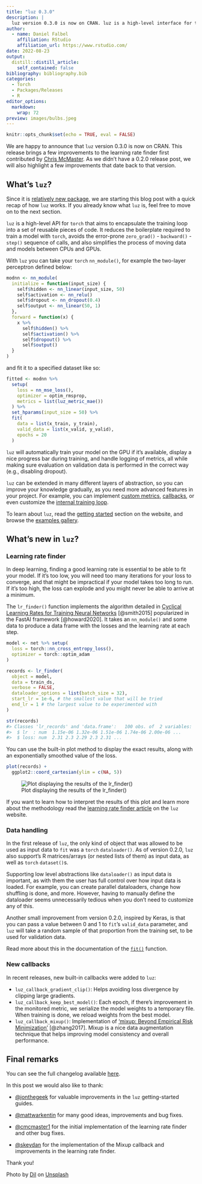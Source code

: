 ```yaml
---
title: "luz 0.3.0"
description: |
  luz version 0.3.0 is now on CRAN. luz is a high-level interface for torch.
author:
  - name: Daniel Falbel
    affiliation: RStudio
    affiliation_url: https://www.rstudio.com/
date: 2022-08-23
output:
  distill::distill_article:
    self_contained: false
bibliography: bibliography.bib
categories:
  - Torch
  - Packages/Releases
  - R
editor_options: 
  markdown: 
    wrap: 72
preview: images/bulbs.jpeg
---
```


```r
knitr::opts_chunk$set(echo = TRUE, eval = FALSE)
```

We are happy to announce that `luz` version 0.3.0 is now on CRAN. This
release brings a few improvements to the learning rate finder
first contributed by [Chris
McMaster](https://github.com/cmcmaster1). As we didn't have a
0.2.0 release post, we will also highlight a few improvements that
date back to that version.

## What's `luz`?

Since it is [relatively new
package](https://blogs.rstudio.com/ai/posts/2021-06-17-luz/), we are
starting this blog post with a quick recap of how `luz` works. If you
already know what `luz` is, feel free to move on to the next section.

`luz` is a high-level API for `torch` that aims to encapsulate the training
loop into a set of reusable pieces of code. It reduces the boilerplate
required to train a model with `torch`, avoids the error-prone
`zero_grad()` - `backward()` - `step()` sequence of calls, and also
simplifies the process of moving data and models between CPUs and GPUs.

With `luz` you can take your `torch` `nn_module()`, for example the
two-layer perceptron defined below:

```r
modnn <- nn_module(
  initialize = function(input_size) {
    self$hidden <- nn_linear(input_size, 50)
    self$activation <- nn_relu()
    self$dropout <- nn_dropout(0.4)
    self$output <- nn_linear(50, 1)
  },
  forward = function(x) {
    x %>% 
      self$hidden() %>% 
      self$activation() %>% 
      self$dropout() %>% 
      self$output()
  }
)
```

and fit it to a specified dataset like so:

```r
fitted <- modnn %>% 
  setup(
    loss = nn_mse_loss(),
    optimizer = optim_rmsprop,
    metrics = list(luz_metric_mae())
  ) %>% 
  set_hparams(input_size = 50) %>% 
  fit(
    data = list(x_train, y_train),
    valid_data = list(x_valid, y_valid),
    epochs = 20
  )
```

`luz` will automatically train your model on the GPU if it's available,
display a nice progress bar during training, and handle logging of metrics,
all while making sure evaluation on validation data is performed in the correct way
(e.g., disabling dropout).

`luz` can be extended in many different layers of abstraction, so you can
improve your knowledge gradually, as you need more advanced features in your
project. For example, you can implement [custom
metrics](https://mlverse.github.io/luz/reference/luz_metric.html),
[callbacks](https://mlverse.github.io/luz/reference/luz_callback.html),
or even customize the [internal training
loop](https://mlverse.github.io/luz/articles/custom-loop.html).

To learn about `luz`, read the [getting
started](https://mlverse.github.io/luz/articles/get-started.html)
section on the website, and browse the [examples
gallery](https://mlverse.github.io/luz/articles/examples/index.html).

## What's new in `luz`?

### Learning rate finder

In deep learning, finding a good learning rate is essential to be able
to fit your model. If it's too low, you will need too many iterations
for your loss to converge, and that might be impractical if your model
takes too long to run. If it's too high, the loss can explode and you
might never be able to arrive at a minimum.

The `lr_finder()` function implements the algorithm detailed in [Cyclical Learning Rates for
Training Neural Networks](https://arxiv.org/abs/1506.01186)
[@smith2015] popularized in the FastAI framework [@howard2020]. It
takes an `nn_module()` and some data to produce a data frame with the
losses and the learning rate at each step.

```r
model <- net %>% setup(
  loss = torch::nn_cross_entropy_loss(),
  optimizer = torch::optim_adam
)

records <- lr_finder(
  object = model, 
  data = train_ds, 
  verbose = FALSE,
  dataloader_options = list(batch_size = 32),
  start_lr = 1e-6, # the smallest value that will be tried
  end_lr = 1 # the largest value to be experimented with
)

str(records)
#> Classes 'lr_records' and 'data.frame':   100 obs. of  2 variables:
#>  $ lr  : num  1.15e-06 1.32e-06 1.51e-06 1.74e-06 2.00e-06 ...
#>  $ loss: num  2.31 2.3 2.29 2.3 2.31 ...
```

You can use the built-in plot method to display the exact results, along
with an exponentially smoothed value of the loss.

```r
plot(records) +
  ggplot2::coord_cartesian(ylim = c(NA, 5))
```

![Plot displaying the results of the lr_finder()](images/lr-finder.png)

If you want to learn how to interpret the results of this plot and learn
more about the methodology read the [learning rate finder
article](https://mlverse.github.io/luz/articles/lr-finder.html) on the
`luz` website.

### Data handling

In the first release of `luz`, the only kind of object that was allowed to
be used as input data to `fit` was a `torch` `dataloader()`. As of version
0.2.0, `luz` also support's R matrices/arrays (or nested lists of them) as
input data, as well as `torch` `dataset()`s.

Supporting low level abstractions like `dataloader()` as input data is
important, as with them the user has full control over how input
data is loaded. For example, you can create parallel dataloaders,
change how shuffling is done, and more. However, having to manually
define the dataloader seems unnecessarily tedious when you don't need to
customize any of this.

Another small improvement from version 0.2.0, inspired by Keras, is that
you can pass a value between 0 and 1 to `fit`'s `valid_data` parameter, and `luz` will
take a random sample of that proportion from the training set, to be used for
validation data.

Read more about this in the documentation of the
[`fit()`](https://mlverse.github.io/luz/reference/fit.luz_module_generator.html#arguments)
function.

### New callbacks

In recent releases, new built-in callbacks were added to `luz`:

-   `luz_callback_gradient_clip()`: Helps avoiding loss divergence by
    clipping large gradients.
-   `luz_callback_keep_best_model()`: Each epoch, if there's improvement
    in the monitored metric, we serialize the model weights to a temporary
    file. When training is done, we reload weights from the best model.
-   `luz_callback_mixup()`: Implementation of ['mixup: Beyond Empirical
    Risk Minimization'](https://arxiv.org/abs/1710.09412)
    [@zhang2017]. Mixup is a nice data augmentation technique that
    helps improving model consistency and overall performance.

## Final remarks

You can see the full changelog available
[here](https://mlverse.github.io/luz/news/index.html).

In this post we would also like to thank:

-   [\@jonthegeek](https://github.com/jonthegeek) for valuable
    improvements in the `luz` getting-started guides.

-   [\@mattwarkentin](https://github.com/mattwarkentin) for many good
    ideas, improvements and bug fixes.

-   [\@cmcmaster1](https://github.com/cmcmaster1) for the initial
    implementation of the learning rate finder and other bug fixes.

-   [\@skeydan](https://github.com/skeydan) for the implementation of the Mixup callback and improvements in the learning rate finder.

Thank you!

Photo by <a href="https://unsplash.com/@visualsbydil?utm_source=unsplash&utm_medium=referral&utm_content=creditCopyText">Dil</a> on <a href="https://unsplash.com/s/photos/light-bulb?utm_source=unsplash&utm_medium=referral&utm_content=creditCopyText">Unsplash</a>
